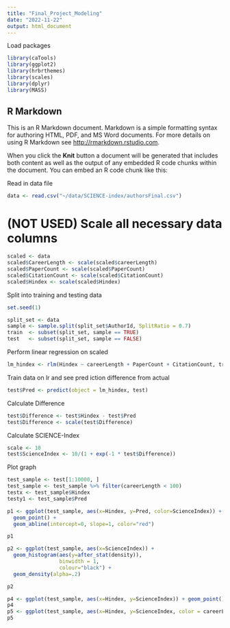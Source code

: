 ```yaml
---
title: "Final_Project_Modeling"
date: "2022-11-22"
output: html_document
---
```


Load packages
```r
library(caTools)
library(ggplot2)
library(hrbrthemes)
library(scales)
library(dplyr)
library(MASS)
```

## R Markdown

This is an R Markdown document. Markdown is a simple formatting syntax for authoring HTML, PDF, and MS Word documents. For more details on using R Markdown see <http://rmarkdown.rstudio.com>.

When you click the **Knit** button a document will be generated that includes both content as well as the output of any embedded R code chunks within the document. You can embed an R code chunk like this:

Read in data file
```r
data <- read.csv("~/data/SCIENCE-index/authorsFinal.csv")
```

# (NOT USED) Scale all necessary data columns
```r
scaled <- data
scaled$CareerLength <- scale(scaled$careerLength) 
scaled$PaperCount <- scale(scaled$PaperCount)
scaled$CitationCount <- scale(scaled$CitationCount)
scaled$Hindex <- scale(scaled$Hindex)
```

Split into training and testing data
```r

set.seed(1)

split_set <- data
sample <- sample.split(split_set$AuthorId, SplitRatio = 0.7)
train  <- subset(split_set, sample == TRUE)
test   <- subset(split_set, sample == FALSE)
```

Perform linear regression on scaled
```r
lm_hindex <- rlm(Hindex ~ careerLength + PaperCount + CitationCount, train)
```

Train data on lr and see pred  iction difference from actual
```r
test$Pred <- predict(object = lm_hindex, test)
```

Calculate Difference
```r
test$Difference <- test$Hindex - test$Pred
test$Difference <- scale(test$Difference)
```

Calculate SCIENCE-Index
```r
scale <- 10
test$ScienceIndex <- 10/(1 + exp(-1 * test$Difference))
```

Plot graph
```r

test_sample <- test[1:10000, ]
test_sample <- test_sample %>% filter(careerLength < 100)
testx <- test_sample$Hindex
testy1 <- test_sample$Pred

p1 <- ggplot(test_sample, aes(x=Hindex, y=Pred, color=ScienceIndex)) +
  geom_point() + 
  geom_abline(intercept=0, slope=1, color="red")

p1

p2 <- ggplot(test_sample, aes(x=ScienceIndex)) +
  geom_histogram(aes(y=after_stat(density)),
                 binwidth = 1,
                 colour="black") +
  geom_density(alpha=.2)

p2

p4 <- ggplot(test_sample, aes(x=Hindex, y=ScienceIndex)) + geom_point()
p4
p5 <- ggplot(test_sample, aes(x=Hindex, y=ScienceIndex, color = careerLength)) + geom_point()
p5
```